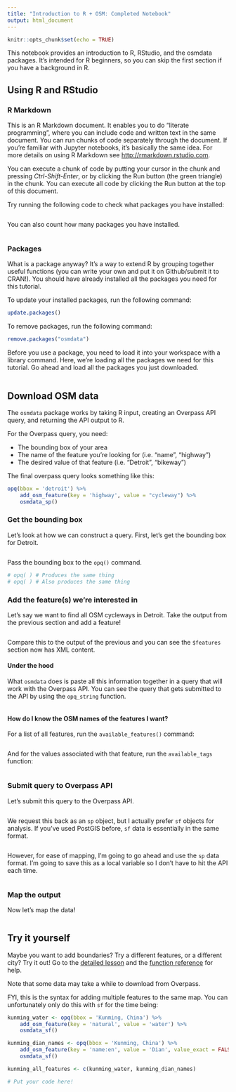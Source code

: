 ```yaml
---
title: "Introduction to R + OSM: Completed Notebook"
output: html_document
---
```


```r
knitr::opts_chunk$set(echo = TRUE)
```

This notebook provides an introduction to R, RStudio, and the osmdata packages. It's intended for R beginners, so you can skip the first section if you have a background in R.

## Using R and RStudio

### R Markdown

This is an R Markdown document. It enables you to do "literate programming", where you can include code and written text in the same document. You can run chunks of code separately through the document. If you're familiar with Jupyter notebooks, it's basically the same idea. For more details on using R Markdown see <http://rmarkdown.rstudio.com>.

You can execute a chunk of code by putting your cursor in the chunk and pressing *Ctrl-Shift-Enter*, or by clicking the Run button (the green triangle) in the chunk. You can execute all code by clicking the Run button at the top of this document.

Try running the following code to check what packages you have installed:

```r

```
You can also count how many packages you have installed.
```r

```

### Packages

What is a package anyway? It's a way to extend R by grouping together useful functions (you can write your own and put it on Github/submit it to CRAN!). You should have already installed all the packages you need for this tutorial. 

To update your installed packages, run the following command:

```r
update.packages()
```

To remove packages, run the following command:
```r
remove.packages("osmdata")
```

Before you use a package, you need to load it into your workspace with a library command. Here, we're loading all the packages we need for this tutorial. Go ahead and load all the packages you just downloaded. 

```r

```

## Download OSM data

The `osmdata` package works by taking R input, creating an Overpass API query, and returning the API output to R.

For the Overpass query, you need:

- The bounding box of your area
- The name of the feature you're looking for (i.e. "name", "highway")
- The desired value of that feature (i.e. "Detroit", "bikeway")

The final overpass query looks something like this:
```r
opq(bbox = 'detroit') %>%
    add_osm_feature(key = 'highway', value = "cycleway") %>%
    osmdata_sp()
```

### Get the bounding box

Let's look at how we can construct a query. First, let's get the bounding box for Detroit.
```r

```

Pass the bounding box to the `opq()` command.
```r

# opq( ) # Produces the same thing
# opq( ) # Also produces the same thing
```

### Add the feature(s) we're interested in

Let's say we want to find all OSM cycleways in Detroit. Take the output from the previous section and add a feature!

```r

```

Compare this to the output of the previous and you can see the `$features` section now has XML content. 

#### Under the hood
What `osmdata` does is paste all this information together in a query that will work with the Overpass API. You can see the query that gets submitted to the API by using the `opq_string` function. 

```r

```

#### How do I know the OSM names of the features I want?
For a list of all features, run the `available_features()` command:
```r

```

And for the values associated with that feature, run the `available_tags` function:
```r

```

### Submit query to Overpass API

Let's submit this query to the Overpass API.

```r

```

We request this back as an `sp` object, but I actually prefer `sf` objects for analysis. If you've used PostGIS before, `sf` data is essentially in the same format. 
```r

```

However, for ease of mapping, I'm going to go ahead and use the `sp` data format. I'm going to save this as a local variable so I don't have to hit the API each time.
```r

```

### Map the output

Now let's map the data!
```r

```

## Try it yourself

Maybe you want to add boundaries? Try a different features, or a different city? Try it out!
Go to the [detailed lesson](https://ropensci.github.io/osmdata/articles/osmdata.html) and the [function reference](https://ropensci.github.io/osmdata/reference/index.html) for help. 

Note that some data may take a while to download from Overpass.

FYI, this is the syntax for adding multiple features to the same map. You can unfortunately only do this with `sf` for the time being:
```r
kunming_water <- opq(bbox = 'Kunming, China') %>%
    add_osm_feature(key = 'natural', value = 'water') %>%
    osmdata_sf()

kunming_dian_names <- opq(bbox = 'Kunming, China') %>%
    add_osm_feature(key = 'name:en', value = 'Dian', value_exact = FALSE) %>%
    osmdata_sf()

kunming_all_features <- c(kunming_water, kunming_dian_names)
```

```r
# Put your code here!
```
